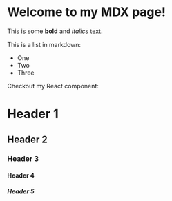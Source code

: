 # Welcome to my MDX page!

This is some **bold** and _italics_ text.

This is a list in markdown:

- One
- Two
- Three

Checkout my React component:

# Header 1

## Header 2

### Header 3

#### Header 4

##### Header 5
